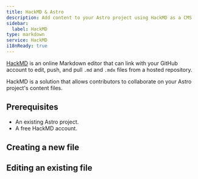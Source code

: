 ```yaml
---
title: HackMD & Astro
description: Add content to your Astro project using HackMD as a CMS
sidebar:
  label: HackMD
type: markdown
service: HackMD
i18nReady: true
---
```


[HackMD](https://hackmd.io/) is an online Markdown editor that can link with your GitHub account to edit, push, and pull `.md` and `.mdx` files from a hosted repository.

HackMD is a solution that allows contributors to collaborate on your Astro project's content files.

## Prerequisites

- An existing Astro project.
- A free HackMD account.

## Creating a new file

## Editing an existing file